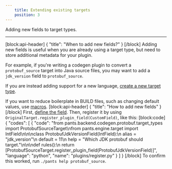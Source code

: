 ```yaml
---
    title: Extending existing targets
    position: 3
---
```


Adding new fields to target types.

---

[block:api-header]
{
  "title": "When to add new fields?"
}
[/block]
Adding new fields is useful when you are already using a target type, but need to store additional metadata for your plugin.

For example, if you're writing a codegen plugin to convert a `protobuf_source` target into Java source files, you may want to add a `jdk_version` field to `protobuf_source`.

If you are instead adding support for a new language, [create a new target type](doc:target-api-new-targets).

If you want to reduce boilerplate in BUILD files, such as changing default values, use [macros](doc:macros).
[block:api-header]
{
  "title": "How to add new fields"
}
[/block]
First, [define the field](doc:target-api-new-fields). Then, register it by using `OriginalTarget.register_plugin_field(CustomField)`, like this:
[block:code]
{
  "codes": [
    {
      "code": "from pants.backend.codegen.protobuf.target_types import ProtobufSourceTarget\nfrom pants.engine.target import IntField\n\n\nclass ProtobufJdkVersionField(IntField):\n    alias = \"jdk_version\"\n    default = 11\n    help = \"Which JDK protobuf should target.\"\n\n\ndef rules():\n    return [ProtobufSourceTarget.register_plugin_field(ProtobufJdkVersionField)]",
      "language": "python",
      "name": "plugins/register.py"
    }
  ]
}
[/block]
To confirm this worked, run `./pants help protobuf_source`.